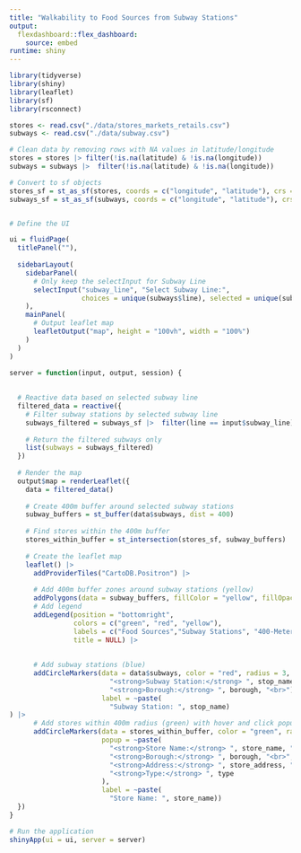 ```yaml
---
title: "Walkability to Food Sources from Subway Stations"
output: 
  flexdashboard::flex_dashboard:
    source: embed
runtime: shiny
---
```


```r
library(tidyverse)
library(shiny)
library(leaflet)
library(sf)
library(rsconnect)
```


```r

stores <- read.csv("./data/stores_markets_retails.csv")
subways <- read.csv("./data/subway.csv")

# Clean data by removing rows with NA values in latitude/longitude
stores = stores |> filter(!is.na(latitude) & !is.na(longitude))
subways = subways |>  filter(!is.na(latitude) & !is.na(longitude))

# Convert to sf objects
stores_sf = st_as_sf(stores, coords = c("longitude", "latitude"), crs = 4326)
subways_sf = st_as_sf(subways, coords = c("longitude", "latitude"), crs = 4326)


# Define the UI

ui = fluidPage(
  titlePanel(""),
  
  sidebarLayout(
    sidebarPanel(
      # Only keep the selectInput for Subway Line
      selectInput("subway_line", "Select Subway Line:",
                  choices = unique(subways$line), selected = unique(subways$line)[1])
    ),
    mainPanel(
      # Output leaflet map
      leafletOutput("map", height = "100vh", width = "100%")
    )
  )
)

server = function(input, output, session) {
  
  
  # Reactive data based on selected subway line
  filtered_data = reactive({
    # Filter subway stations by selected subway line
    subways_filtered = subways_sf |>  filter(line == input$subway_line)
    
    # Return the filtered subways only
    list(subways = subways_filtered)
  })
  
  # Render the map
  output$map = renderLeaflet({
    data = filtered_data()
    
    # Create 400m buffer around selected subway stations
    subway_buffers = st_buffer(data$subways, dist = 400)
    
    # Find stores within the 400m buffer
    stores_within_buffer = st_intersection(stores_sf, subway_buffers)
    
    # Create the leaflet map
    leaflet() |> 
      addProviderTiles("CartoDB.Positron") |> 
      
      # Add 400m buffer zones around subway stations (yellow)
      addPolygons(data = subway_buffers, fillColor = "yellow", fillOpacity = 0.2, color = "grey", weight = 0.4) |> 
      # Add legend
      addLegend(position = "bottomright", 
                colors = c("green", "red", "yellow"),
                labels = c("Food Sources","Subway Stations", "400-Meter Walking Radius"),
                title = NULL) |> 
      
      
      # Add subway stations (blue)
      addCircleMarkers(data = data$subways, color = "red", radius = 3, popup = ~paste(
                         "<strong>Subway Station:</strong> ", stop_name, "<br>",
                         "<strong>Borough:</strong> ", borough, "<br>"),
                       label = ~paste(
                         "Subway Station: ", stop_name)
) |> 
      # Add stores within 400m radius (green) with hover and click popups
      addCircleMarkers(data = stores_within_buffer, color = "green", radius = 0.5,
                       popup = ~paste(
                         "<strong>Store Name:</strong> ", store_name, "<br>",
                         "<strong>Borough:</strong> ", borough, "<br>",
                         "<strong>Address:</strong> ", store_address, "<br>",
                         "<strong>Type:</strong> ", type
                       ),
                       label = ~paste(
                         "Store Name: ", store_name))
  })
}

# Run the application
shinyApp(ui = ui, server = server)
```
